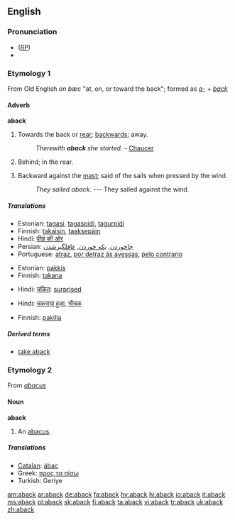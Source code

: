 ==English==

===Pronunciation===
* ([[RP]]) {{IPA|/əˈbæk/}}
*{{rhymes|æk}}

===Etymology 1===
From Old English ''on bæc'' "at, on, or toward the back"; formed as ''[[a-]]'' + ''[[back]]''

====Adverb====
'''aback'''

# {{rare}} Towards the back or [[rear]]; [[backwards]]; away.
#:''Therewith '''aback''' she started.'' - [[Chaucer]]
# Behind; in the rear.
# {{nautical}} Backward against the [[mast]]; said of the sails when pressed by the wind.
#:''They sailed aback.'' --- They sailed against the wind.

=====Translations=====
{{trans-top|backwards}}
*Estonian: [[tagasi]], [[tagaspidi]], [[tagurpidi]]
*Finnish: [[takaisin]], [[taaksepäin]]
*Hindi: [[पीछ॓ की ओर]]
*Persian: [[جاخوردن]], [[یکه خوردن]], [[غافلگیرشدن]]
*Portuguese: [[atraz]], [[por detraz ás avessas]], [[pelo contrario]]
{{trans-bottom}}

{{trans-top|in the rear}}
*Estonian: [[pakkis]]
*Finnish: [[takana]]
{{trans-bottom}}

{{trans-top|taken aback}}
*Hindi: [[चकित]]: [[surprised]]
{{trans-bottom}}

{{trans-top|confused}}
*Hindi: [[चकराया हुआ]], [[भौचक]]
{{trans-bottom}}

{{trans-top|said of sails pressed backward}}
*Finnish: [[pakki|pakilla]]
{{trans-bottom}}

=====Derived terms=====
*[[take aback]]

===Etymology 2===
From ''[[abacus]]''

====Noun====
'''aback'''

# {{obsolete}} An [[abacus]].

=====Translations=====
*[[Catalan]]: [[àbac]]
*Greek: [[προς τα πίσω]]
*Turkish: Geriye

[[am:aback]]
[[ar:aback]]
[[de:aback]]
[[fa:aback]]
[[hy:aback]]
[[hi:aback]]
[[io:aback]]
[[it:aback]]
[[ms:aback]]
[[pl:aback]]
[[sk:aback]]
[[fi:aback]]
[[ta:aback]]
[[vi:aback]]
[[tr:aback]]
[[uk:aback]]
[[zh:aback]]